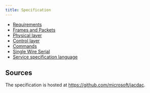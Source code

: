 ```yaml
---
title: Specification
---
```


* [Requirements](/spec/requirements)
* [Frames and Packets](/spec/frames-and-packets)
* [Physical layer](/spec/physical-layer)
* [Control layer](/spec/control-layer)
* [Commands](/spec/commands)
* [Single Wire Serial](/spec/single-wire-serial)
* [Service specification language](/spec/service-spec-language)

## Sources

The specification is hosted at https://github.com/microsoft/jacdac.
